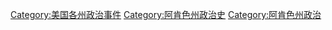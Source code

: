 [[Category:美国各州政治事件|Category:美国各州政治事件]]
[[Category:阿肯色州政治史|Category:阿肯色州政治史]]
[[Category:阿肯色州政治|Category:阿肯色州政治]]